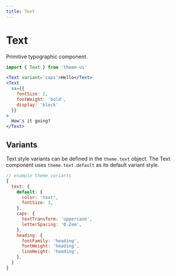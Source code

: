 ```yaml
---
title: Text
---
```


# Text

Primitive typographic component.

```js
import { Text } from 'theme-ui'
```

```jsx live=true
<Text variant='caps'>Hello</Text>
<Text
  sx={{
    fontSize: 2,
    fontWeight: 'bold',
    display: 'block'
  }}
>
  How's it going?
</Text>
```

## Variants

Text style variants can be defined in the `theme.text` object. The Text
component uses `theme.text.default` as its default variant style.

```js
// example theme variants
{
  text: {
    default: {
      color: 'text',
      fontSize: 3,
    },
    caps: {
      textTransform: 'uppercase',
      letterSpacing: '0.2em',
    },
    heading: {
      fontFamily: 'heading',
      fontWeight: 'heading',
      lineHeight: 'heading',
    },
  }
}
```

